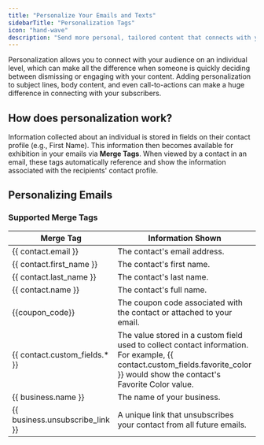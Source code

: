 ```yaml
---
title: "Personalize Your Emails and Texts"
sidebarTitle: "Personalization Tags"
icon: "hand-wave"
description: "Send more personal, tailored content that connects with your audience on an individual level."
---
```


Personalization allows you to connect with your audience on an individual level, which can make all the difference when someone is quickly deciding between dismissing or engaging with your content. Adding personalization to subject lines, body content, and even call-to-actions can make a huge difference in connecting with your subscribers.

## How does personalization work?

Information collected about an individual is stored in fields on their contact profile (e.g., First Name). This information then becomes available for exhibition in your emails via **Merge Tags**. When viewed by a contact in an email, these tags automatically reference and show the information associated with the recipients' contact profile.

## Personalizing Emails

### Supported Merge Tags

| Merge Tag                          | Information Shown                                                                                                                                                                  |
| ---------------------------------- | ---------------------------------------------------------------------------------------------------------------------------------------------------------------------------------- |
| \{\{ contact.email }}              | The contact's email address.                                                                                                                                                       |
| \{\{ contact.first\_name }}        | The contact's first name.                                                                                                                                                          |
| \{\{ contact.last\_name }}         | The contact's last name.                                                                                                                                                           |
| \{\{ contact.name }}               | The contact's full name.                                                                                                                                                           |
| \{\{coupon\_code}}                 | The coupon code associated with the contact or attached to your email.                                                                                                             |
| \{\{ contact.custom\_fields.\* }}  | The value stored in a custom field used to collect contact information. For example, \{\{ contact.custom\_fields.favorite\_color }} would show the contact's Favorite Color value. |
| \{\{ business.name }}              | The name of your business.                                                                                                                                                         |
| \{\{ business.unsubscribe\_link }} | A unique link that unsubscribes your contact from all future emails.                                                                                                               |

###